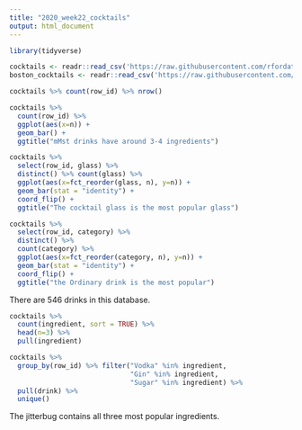 ```yaml
---
title: "2020_week22_cocktails"
output: html_document
---
```



```r

library(tidyverse)

cocktails <- readr::read_csv('https://raw.githubusercontent.com/rfordatascience/tidytuesday/master/data/2020/2020-05-26/cocktails.csv')
boston_cocktails <- readr::read_csv('https://raw.githubusercontent.com/rfordatascience/tidytuesday/master/data/2020/2020-05-26/boston_cocktails.csv')

```

```r

cocktails %>% count(row_id) %>% nrow()

cocktails %>% 
  count(row_id) %>% 
  ggplot(aes(x=n)) + 
  geom_bar() +
  ggtitle("mMst drinks have around 3-4 ingredients")

cocktails %>% 
  select(row_id, glass) %>% 
  distinct() %>% count(glass) %>% 
  ggplot(aes(x=fct_reorder(glass, n), y=n)) + 
  geom_bar(stat = "identity") + 
  coord_flip() +
  ggtitle("The cocktail glass is the most popular glass")

cocktails %>% 
  select(row_id, category) %>% 
  distinct() %>% 
  count(category) %>% 
  ggplot(aes(x=fct_reorder(category, n), y=n)) + 
  geom_bar(stat = "identity") + 
  coord_flip() +
  ggtitle("the Ordinary drink is the most popular")

```

There are 546 drinks in this database. 

```r

cocktails %>% 
  count(ingredient, sort = TRUE) %>% 
  head(n=3) %>% 
  pull(ingredient)

cocktails %>% 
  group_by(row_id) %>% filter("Vodka" %in% ingredient,
                              "Gin" %in% ingredient, 
                              "Sugar" %in% ingredient) %>% 
  pull(drink) %>%
  unique()

```

The jitterbug contains all three most popular ingredients. 